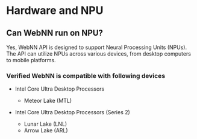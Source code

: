 
# Hardware and NPU

## Can WebNN run on NPU?

Yes, WebNN API is designed to support Neural Processing Units (NPUs). The API can utilize NPUs across various devices, from desktop computers to mobile platforms.

### Verified WebNN is compatible with following devices

- Intel Core Ultra Desktop Processors
  - Meteor Lake (MTL)

- Intel Core Ultra Desktop Processors (Series 2)
  - Lunar Lake (LNL)
  - Arrow Lake (ARL)